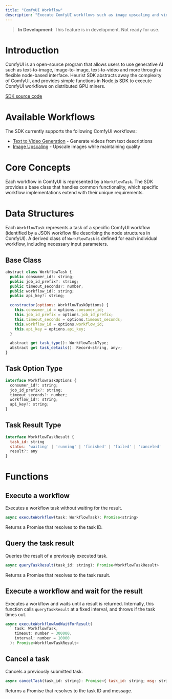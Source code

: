 ```yaml
---
title: "ComfyUI Workflow"
description: "Execute ComfyUI workflows such as image upscaling and video generation."
---
```


> **In Development**: This feature is in development. Not ready for use.

# Introduction

ComfyUI is an open-source program that allows users to use generative AI such as text-to-image, image-to-image, text-to-video and more through a flexible node-based interface. Heurist SDK abstracts away the complexity of ComfyUI, and provides simple functions in Node.js SDK to execute ComfyUI workflows on distributed GPU miners.

[SDK source code](https://github.com/heurist-network/heurist-sdk/blob/main/packages/workflow)

# Available Workflows

The SDK currently supports the following ComfyUI workflows:
- [Text to Video Generation](/dev-guide/heurist-sdk/comfyui-txt2vid) - Generate videos from text descriptions
- [Image Upscaling](/dev-guide/heurist-sdk/comfyui-upscaling) - Upscale images while maintaining quality

# Core Concepts

Each workflow in ComfyUI is represented by a `WorkflowTask`. The SDK provides a base class that handles common functionality, which specific workflow implementations extend with their unique requirements.

# Data Structures

Each `WorkflowTask` represents a task of a specific ComfyUI workflow (identified by a JSON workflow file describing the node structures in ComfyUI). A derived class of `WorkflowTask` is defined for each individual workflow, including necessary input parameters.

## Base Class
```javascript
abstract class WorkflowTask {
  public consumer_id?: string;
  public job_id_prefix?: string;
  public timeout_seconds?: number;
  public workflow_id?: string;
  public api_key?: string;

  constructor(options: WorkflowTaskOptions) {
    this.consumer_id = options.consumer_id;
    this.job_id_prefix = options.job_id_prefix;
    this.timeout_seconds = options.timeout_seconds;
    this.workflow_id = options.workflow_id;
    this.api_key = options.api_key;
  }

  abstract get task_type(): WorkflowTaskType;
  abstract get task_details(): Record<string, any>;
}
```

## Task Option Type
```javascript
interface WorkflowTaskOptions {
  consumer_id?: string;
  job_id_prefix?: string;
  timeout_seconds?: number;
  workflow_id?: string;
  api_key?: string;
}
```

## Task Result Type
```javascript
interface WorkflowTaskResult {
  task_id: string
  status: 'waiting' | 'running' | 'finished' | 'failed' | 'canceled'
  result?: any
}
```
# Functions

## Execute a workflow
Executes a workflow task without waiting for the result.

```javascript
async executeWorkflow(task: WorkflowTask): Promise<string>
```

Returns a Promise that resolves to the task ID.

## Query the task result
Queries the result of a previously executed task.

```javascript
async queryTaskResult(task_id: string): Promise<WorkflowTaskResult>
```
Returns a Promise that resolves to the task result.

## Execute a workflow and wait for the result
Executes a workflow and waits until a result is returned. Internally, this function calls `queryTaskResult` at a fixed interval, and throws if the task times out.

```javascript
async executeWorkflowAndWaitForResult(
    task: WorkflowTask,
    timeout: number = 300000,
    interval: number = 10000
  ): Promise<WorkflowTaskResult>
```

## Cancel a task
Cancels a previously submitted task.

```javascript
async cancelTask(task_id: string): Promise<{ task_id: string; msg: string }>
```
Returns a Promise that resolves to the task ID and message.